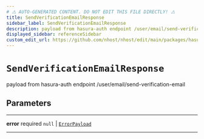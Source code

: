 ```yaml
---
# ⚠️ AUTO-GENERATED CONTENT. DO NOT EDIT THIS FILE DIRECTLY! ⚠️
title: SendVerificationEmailResponse
sidebar_label: SendVerificationEmailResponse
description: payload from hasura-auth endpoint /user/email/send-verification-email
displayed_sidebar: referenceSidebar
custom_edit_url: https://github.com/nhost/nhost/edit/main/packages/hasura-auth-js/src/core/types.ts#L260
---
```


# `SendVerificationEmailResponse`

payload from hasura-auth endpoint /user/email/send-verification-email

## Parameters

---

**<span className="parameter-name">error</span>** <span className="optional-status">required</span> `null` | [`ErrorPayload`](/reference/docgen/javascript/auth/types/error-payload)

---
